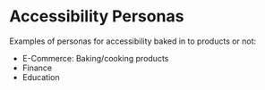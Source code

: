 # Accessibility Personas

Examples of personas for accessibility baked in to products or not:

- E-Commerce: Baking/cooking products
- Finance
- Education

